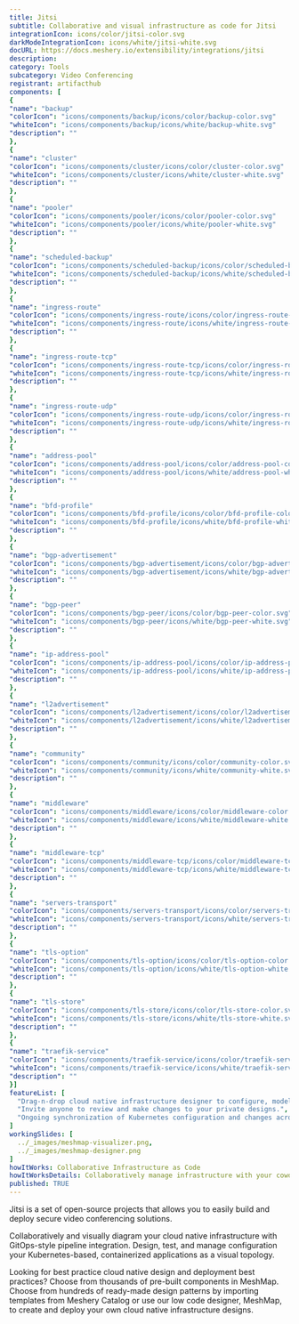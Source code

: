```yaml
---
title: Jitsi
subtitle: Collaborative and visual infrastructure as code for Jitsi
integrationIcon: icons/color/jitsi-color.svg
darkModeIntegrationIcon: icons/white/jitsi-white.svg
docURL: https://docs.meshery.io/extensibility/integrations/jitsi
description: 
category: Tools
subcategory: Video Conferencing
registrant: artifacthub
components: [
{
"name": "backup"
"colorIcon": "icons/components/backup/icons/color/backup-color.svg"
"whiteIcon": "icons/components/backup/icons/white/backup-white.svg"
"description": ""
},
{
"name": "cluster"
"colorIcon": "icons/components/cluster/icons/color/cluster-color.svg"
"whiteIcon": "icons/components/cluster/icons/white/cluster-white.svg"
"description": ""
},
{
"name": "pooler"
"colorIcon": "icons/components/pooler/icons/color/pooler-color.svg"
"whiteIcon": "icons/components/pooler/icons/white/pooler-white.svg"
"description": ""
},
{
"name": "scheduled-backup"
"colorIcon": "icons/components/scheduled-backup/icons/color/scheduled-backup-color.svg"
"whiteIcon": "icons/components/scheduled-backup/icons/white/scheduled-backup-white.svg"
"description": ""
},
{
"name": "ingress-route"
"colorIcon": "icons/components/ingress-route/icons/color/ingress-route-color.svg"
"whiteIcon": "icons/components/ingress-route/icons/white/ingress-route-white.svg"
"description": ""
},
{
"name": "ingress-route-tcp"
"colorIcon": "icons/components/ingress-route-tcp/icons/color/ingress-route-tcp-color.svg"
"whiteIcon": "icons/components/ingress-route-tcp/icons/white/ingress-route-tcp-white.svg"
"description": ""
},
{
"name": "ingress-route-udp"
"colorIcon": "icons/components/ingress-route-udp/icons/color/ingress-route-udp-color.svg"
"whiteIcon": "icons/components/ingress-route-udp/icons/white/ingress-route-udp-white.svg"
"description": ""
},
{
"name": "address-pool"
"colorIcon": "icons/components/address-pool/icons/color/address-pool-color.svg"
"whiteIcon": "icons/components/address-pool/icons/white/address-pool-white.svg"
"description": ""
},
{
"name": "bfd-profile"
"colorIcon": "icons/components/bfd-profile/icons/color/bfd-profile-color.svg"
"whiteIcon": "icons/components/bfd-profile/icons/white/bfd-profile-white.svg"
"description": ""
},
{
"name": "bgp-advertisement"
"colorIcon": "icons/components/bgp-advertisement/icons/color/bgp-advertisement-color.svg"
"whiteIcon": "icons/components/bgp-advertisement/icons/white/bgp-advertisement-white.svg"
"description": ""
},
{
"name": "bgp-peer"
"colorIcon": "icons/components/bgp-peer/icons/color/bgp-peer-color.svg"
"whiteIcon": "icons/components/bgp-peer/icons/white/bgp-peer-white.svg"
"description": ""
},
{
"name": "ip-address-pool"
"colorIcon": "icons/components/ip-address-pool/icons/color/ip-address-pool-color.svg"
"whiteIcon": "icons/components/ip-address-pool/icons/white/ip-address-pool-white.svg"
"description": ""
},
{
"name": "l2advertisement"
"colorIcon": "icons/components/l2advertisement/icons/color/l2advertisement-color.svg"
"whiteIcon": "icons/components/l2advertisement/icons/white/l2advertisement-white.svg"
"description": ""
},
{
"name": "community"
"colorIcon": "icons/components/community/icons/color/community-color.svg"
"whiteIcon": "icons/components/community/icons/white/community-white.svg"
"description": ""
},
{
"name": "middleware"
"colorIcon": "icons/components/middleware/icons/color/middleware-color.svg"
"whiteIcon": "icons/components/middleware/icons/white/middleware-white.svg"
"description": ""
},
{
"name": "middleware-tcp"
"colorIcon": "icons/components/middleware-tcp/icons/color/middleware-tcp-color.svg"
"whiteIcon": "icons/components/middleware-tcp/icons/white/middleware-tcp-white.svg"
"description": ""
},
{
"name": "servers-transport"
"colorIcon": "icons/components/servers-transport/icons/color/servers-transport-color.svg"
"whiteIcon": "icons/components/servers-transport/icons/white/servers-transport-white.svg"
"description": ""
},
{
"name": "tls-option"
"colorIcon": "icons/components/tls-option/icons/color/tls-option-color.svg"
"whiteIcon": "icons/components/tls-option/icons/white/tls-option-white.svg"
"description": ""
},
{
"name": "tls-store"
"colorIcon": "icons/components/tls-store/icons/color/tls-store-color.svg"
"whiteIcon": "icons/components/tls-store/icons/white/tls-store-white.svg"
"description": ""
},
{
"name": "traefik-service"
"colorIcon": "icons/components/traefik-service/icons/color/traefik-service-color.svg"
"whiteIcon": "icons/components/traefik-service/icons/white/traefik-service-white.svg"
"description": ""
}]
featureList: [
  "Drag-n-drop cloud native infrastructure designer to configure, model, and deploy your workloads.",
  "Invite anyone to review and make changes to your private designs.",
  "Ongoing synchronization of Kubernetes configuration and changes across any number of clusters."
]
workingSlides: [
  ../_images/meshmap-visualizer.png,
  ../_images/meshmap-designer.png
]
howItWorks: Collaborative Infrastructure as Code
howItWorksDetails: Collaboratively manage infrastructure with your coworkers synchronously sharing the same designs.
published: TRUE
---
```

<p>
Jitsi is a set of open-source projects that allows you to easily build and deploy secure video conferencing solutions.
</p>
<p>
    Collaboratively and visually diagram your cloud native infrastructure with GitOps-style pipeline integration. Design, test, and manage configuration your Kubernetes-based, containerized applications as a visual topology.
</p>
<p>
    Looking for best practice cloud native design and deployment best practices? Choose from thousands of pre-built components in MeshMap. Choose from hundreds of ready-made design patterns by importing templates from Meshery Catalog or use our low code designer, MeshMap, to create and deploy your own cloud native infrastructure designs.
</p>
